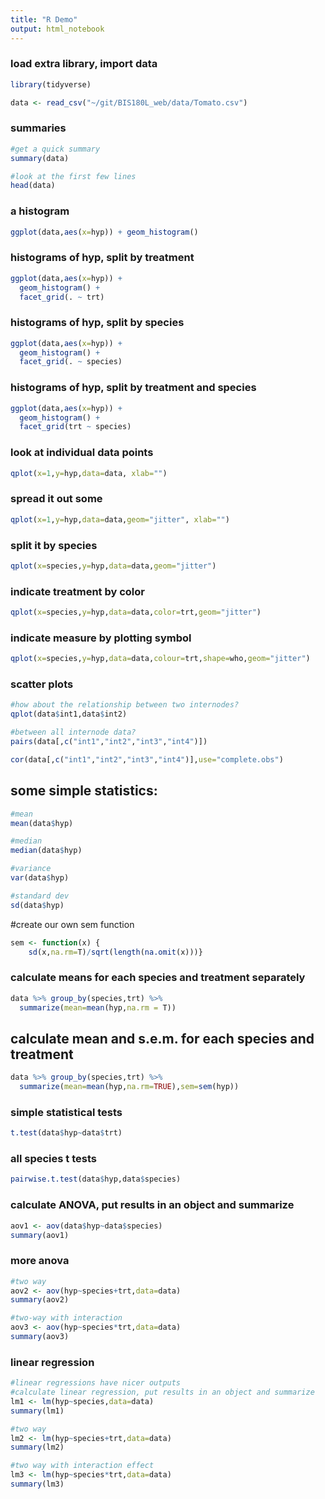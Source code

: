 ```yaml
---
title: "R Demo"
output: html_notebook
---
```


### load extra library, import data
```r
library(tidyverse)

data <- read_csv("~/git/BIS180L_web/data/Tomato.csv")
```

### summaries
```r
#get a quick summary
summary(data)

#look at the first few lines
head(data)
```

### a histogram

```r
ggplot(data,aes(x=hyp)) + geom_histogram()
```



### histograms of hyp, split by treatment

```r
ggplot(data,aes(x=hyp)) + 
  geom_histogram() +
  facet_grid(. ~ trt)
```

### histograms of hyp, split by species

```r
ggplot(data,aes(x=hyp)) + 
  geom_histogram() +
  facet_grid(. ~ species)
```


### histograms of hyp, split by treatment and species
```r
ggplot(data,aes(x=hyp)) + 
  geom_histogram() +
  facet_grid(trt ~ species)
```

### look at individual data points
```r
qplot(x=1,y=hyp,data=data, xlab="")
```

### spread it out some
```r
qplot(x=1,y=hyp,data=data,geom="jitter", xlab="")
```

### split it by species
```r
qplot(x=species,y=hyp,data=data,geom="jitter")
```


### indicate treatment by color
```r
qplot(x=species,y=hyp,data=data,color=trt,geom="jitter")
```

### indicate measure by plotting symbol
```r
qplot(x=species,y=hyp,data=data,colour=trt,shape=who,geom="jitter")
```


### scatter plots 
```r
#how about the relationship between two internodes?
qplot(data$int1,data$int2)
```

```r
#between all internode data?
pairs(data[,c("int1","int2","int3","int4")])
```

```r
cor(data[,c("int1","int2","int3","int4")],use="complete.obs")
```



## some simple statistics:

```r
#mean
mean(data$hyp)

#median
median(data$hyp)

#variance
var(data$hyp)

#standard dev
sd(data$hyp)
```

#create our own sem function

```r
sem <- function(x) {
	sd(x,na.rm=T)/sqrt(length(na.omit(x)))}
```


### calculate means for each species and treatment separately

```r
data %>% group_by(species,trt) %>%
  summarize(mean=mean(hyp,na.rm = T))
```


## calculate mean and s.e.m. for each species and treatment

```r
data %>% group_by(species,trt) %>%
  summarize(mean=mean(hyp,na.rm=TRUE),sem=sem(hyp))
```

### simple statistical tests

```r
t.test(data$hyp~data$trt)
```

### all species t tests
```r
pairwise.t.test(data$hyp,data$species)

```

### calculate ANOVA, put results in an object and summarize
```r
aov1 <- aov(data$hyp~data$species)
summary(aov1)
```

### more anova
```r
#two way
aov2 <- aov(hyp~species+trt,data=data)
summary(aov2)

#two-way with interaction
aov3 <- aov(hyp~species*trt,data=data)
summary(aov3)
```


### linear regression

```r
#linear regressions have nicer outputs
#calculate linear regression, put results in an object and summarize
lm1 <- lm(hyp~species,data=data)
summary(lm1)

#two way
lm2 <- lm(hyp~species+trt,data=data)
summary(lm2)

#two way with interaction effect
lm3 <- lm(hyp~species*trt,data=data)
summary(lm3)
```

